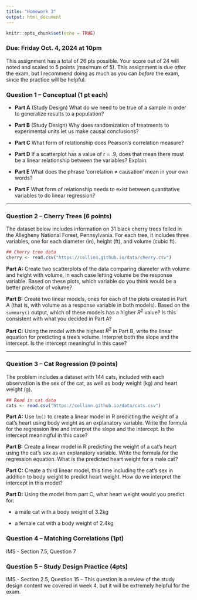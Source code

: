 ---
title: "Homework 3"
output: html_document
---

```{r setup, include=FALSE}
knitr::opts_chunk$set(echo = TRUE)
```

### Due: Friday Oct. 4, 2024 at 10pm

This assignment has a total of 26 pts possible. Your score out of 24 will noted and scaled to 5 points (maximum of 5). This assignment is due *after* the exam, but I recommend doing as much as you can *before* the exam, since the practice will be helpful.

### Question 1 -- Conceptual (1 pt each)

  - **Part A** (Study Design) What do we need to be true of a sample in order to generalize results to a population?
  
  - **Part B** (Study Design) Why does randomization of treatments to experimental units let us make causal conclusions?
  
  - **Part C** What form of relationship does Pearson's correlation measure?
  
  - **Part D** If a scatterplot has a value of r = .9, does that mean there must be a linear relationship between the variables? Explain.
  
  - **Part E** What does the phrase 'correlation $\neq$ causation' mean in your own words?
  
  - **Part F** What form of relationship needs to exist between quantitative variables to do linear regression?

---

### Question 2 -- Cherry Trees (6 points)

The dataset below includes information on 31 black cherry trees felled in the Allegheny National Forest, Pennsylvania. For each tree, it includes three variables, one for each diameter (in), height (ft), and volume (cubic ft).

```{r}
## Cherry tree data
cherry <- read.csv("https://collinn.github.io/data/cherry.csv")
```

**Part A:** Create two scatterplots of the data comparing diameter with volume and height with volume, in each case letting volume be the response variable. Based on these plots, which variable do you think would be a better predictor of volume?

**Part B:** Create two linear models, ones for each of the plots created in Part A (that is, with volume as a response variable in both models). Based on the `summary()` output, which of these models has a higher $R^2$ value? Is this consistent with what you decided in Part A?

**Part C:** Using the model with the highest $R^2$ in Part B, write the linear equation for predicting a tree’s volume. Interpret both the slope and the intercept. Is the intercept meaningful in this case?

---

### Question 3 -- Cat Regression (9 points)

The problem includes a dataset with 144 cats, included with each observation is the sex of the cat, as well as body weight (kg) and heart weight (g).

```{r}
## Read in cat data
cats <- read.csv("https://collinn.github.io/data/cats.csv")
```

**Part A:** Use `lm()` to create a linear model in R predicting the weight of a cat’s heart using body weight as an explanatory variable. Write the formula for the regression line and interpret the slope and the intercept. Is the intercept meaningful in this case?

**Part B:** Create a linear model in R predicting the weight of a cat's heart using the cat's sex as an explanatory variable. Write the formula for the regression equation. What is the predicted heart weight for a male cat?

**Part C:** Create a third linear model, this time including the cat’s sex in addition to body weight to predict heart weight. How do we interpret the intercept in this model?

**Part D:** Using the model from part C, what heart weight would you predict for:

- a male cat with a body weight of 3.2kg

- a female cat with a body weight of 2.4kg

### Question 4 -- Matching Correlations (1pt)

IMS - Section 7.5, Question 7

### Question 5 -- Study Design Practice (4pts)

IMS - Section 2.5, Question 15 -- This question is a review of the study design content we covered in week 4, but it will be extremely helpful for the exam.
